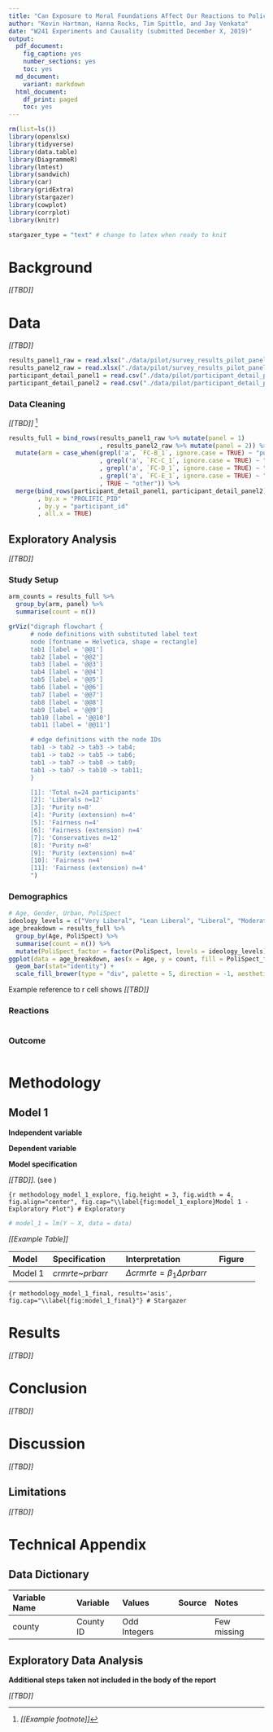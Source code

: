 ```yaml
---
title: "Can Exposure to Moral Foundations Affect Our Reactions to Policy Proposals?"
author: "Kevin Hartman, Hanna Rocks, Tim Spittle, and Jay Venkata"
date: "W241 Experiments and Causality (submitted December X, 2019)"
output:
  pdf_document:
    fig_caption: yes
    number_sections: yes
    toc: yes
  md_document:
    variant: markdown
  html_document:
    df_print: paged
    toc: yes
---
```


```r
rm(list=ls())
library(openxlsx)
library(tidyverse)
library(data.table)
library(DiagrammeR)
library(lmtest)
library(sandwich)
library(car)
library(gridExtra)
library(stargazer)
library(cowplot)
library(corrplot)
library(knitr)

stargazer_type = "text" # change to latex when ready to knit

```

\pagebreak

# Background  
_[[TBD]]_  

# Data  
_[[TBD]]_  

```r
results_panel1_raw = read.xlsx("./data/pilot/survey_results_pilot_panel1.xlsx") %>% filter(StartDate != "Start Date")
results_panel2_raw = read.xlsx("./data/pilot/survey_results_pilot_panel2.xlsx") %>% filter(StartDate != "Start Date")
participant_detail_panel1 = read.csv("./data/pilot/participant_detail_pilot_panel1.csv", stringsAsFactors = FALSE)
participant_detail_panel2 = read.csv("./data/pilot/participant_detail_pilot_panel2.csv", stringsAsFactors = FALSE)
```

### Data Cleaning  
_[[TBD]]_  [^1]  

[^1]: _[[Example footnote]]_  

```r
results_full = bind_rows(results_panel1_raw %>% mutate(panel = 1)
                         , results_panel2_raw %>% mutate(panel = 2)) %>%
  mutate(arm = case_when(grepl('a', `FC-B_1`, ignore.case = TRUE) ~ "purity_base"
                         , grepl('a', `FC-C_1`, ignore.case = TRUE) ~ "purity_extension"
                         , grepl('a', `FC-D_1`, ignore.case = TRUE) ~ "fairness_base"
                         , grepl('a', `FC-E_1`, ignore.case = TRUE) ~ "fairness_extension"
                         , TRUE ~ "other")) %>%
  merge(bind_rows(participant_detail_panel1, participant_detail_panel2)
        , by.x = "PROLIFIC_PID"
        , by.y = "participant_id"
        , all.x = TRUE) 
```

## Exploratory Analysis  
_[[TBD]]_  

### Study Setup  

```r
arm_counts = results_full %>%
  group_by(arm, panel) %>%
  summarise(count = n())

grViz("digraph flowchart {
      # node definitions with substituted label text
      node [fontname = Helvetica, shape = rectangle]        
      tab1 [label = '@@1']
      tab2 [label = '@@2']
      tab3 [label = '@@3']
      tab4 [label = '@@4']
      tab5 [label = '@@5']
      tab6 [label = '@@6']
      tab7 [label = '@@7']
      tab8 [label = '@@8']
      tab9 [label = '@@9']
      tab10 [label = '@@10']
      tab11 [label = '@@11']

      # edge definitions with the node IDs
      tab1 -> tab2 -> tab3 -> tab4;
      tab1 -> tab2 -> tab5 -> tab6;
      tab1 -> tab7 -> tab8 -> tab9;
      tab1 -> tab7 -> tab10 -> tab11;
      }

      [1]: 'Total n=24 participants'
      [2]: 'Liberals n=12'
      [3]: 'Purity n=8'
      [4]: 'Purity (extension) n=4'
      [5]: 'Fairness n=4'
      [6]: 'Fairness (extension) n=4'
      [7]: 'Conservatives n=12'
      [8]: 'Purity n=8'
      [9]: 'Purity (extension) n=4'
      [10]: 'Fairness n=4'
      [11]: 'Fairness (extension) n=4'
      ")
```

### Demographics  

```r
# Age, Gender, Urban, PoliSpect
ideology_levels = c("Very Liberal", "Lean Liberal", "Liberal", "Moderate", "Conservative", "Lean Conservative", "Very Conservative")
age_breakdown = results_full %>% 
  group_by(Age, PoliSpect) %>%
  summarise(count = n()) %>%
  mutate(PoliSpect_factor = factor(PoliSpect, levels = ideology_levels))
ggplot(data = age_breakdown, aes(x = Age, y = count, fill = PoliSpect_factor)) +
  geom_bar(stat="identity") +
  scale_fill_brewer(type = "div", palette = 5, direction = -1, aesthetics = "fill")
```

Example reference to r cell _\autoref{fig:exploratory_demographics}_ shows _[[TBD]]_   

### Reactions  

```r

```

### Outcome  

```r

```

\pagebreak

# Methodology  

## Model 1  

**Independent variable**  

**Dependent variable**  

**Model specification**  

_[[TBD]]_. (see _\autoref{fig:model_1_explore}_)

```{r methodology_model_1_explore, fig.height = 3, fig.width = 4, fig.align="center", fig.cap="\\label{fig:model_1_explore}Model 1 - Exploratory Plot"}
# Exploratory
```

```r
# model_1 = lm(Y ~ X, data = data)
```

_[[Example Table]]_  

| Model | Specification | Interpretation | Figure |
| :--- | :------ | :-------- | :--- |
| Model 1 | _crmrte~prbarr_ | $\Delta crmrte = \beta_1 \Delta prbarr$ | _\autoref{fig:model_1_fitplots}_ |

```{r methodology_model_1_final, results='asis', fig.cap="\\label{fig:model_1_final}"}
# Stargazer
```

\pagebreak

# Results  

_[[TBD]]_  

\pagebreak

# Conclusion  

_[[TBD]]_  

\pagebreak

# Discussion

_[[TBD]]_  

## Limitations

_[[TBD]]_   

\pagebreak

# Technical Appendix

## Data Dictionary

| Variable Name | Variable | Values | Source | Notes |
| :---- | :-------- | :-------- | :---------- | :----- |
| county | County ID | Odd Integers || Few missing |

\pagebreak

## Exploratory Data Analysis

**Additional steps taken not included in the body of the report**  

_[[TBD]]_  
